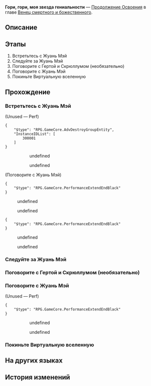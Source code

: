 {{Дополнить|Диалоги.}}
{{Миссия Инфобокс
|id              = 2001002
|Название        = 
|Изображение     = Миссия Освоения Гори, гори, моя звезда гениальности.png
|Тип             = Продолжение Освоения
|События         = 
|Глава           = Венец смертного и божественного
|Условия         = 
|Персонажи       = Герта; Жуань Мэй; Первопроходец; Скрюллум
|СтартЛокация    = Виртуальная вселенная
|Мир             = Космическая станция «Герта»
|Локации         = Виртуальная вселенная
|Предыдущая      = 
|Следующая       = 
|Награды         = Опыт Освоения*1 100; Звёздный нефрит*110; Путеводитель путешественника*12; Очищенный эфир*8; Утраченный кристалл*8; Snack Life (Profile Picture)*1 { text = «Жизнь вкусняшек» }; Кредиты*140 000
}}
'''Гори, гори, моя звезда гениальности''' — [[Продолжение Освоения]] в главе [[Венец смертного и божественного]].

==Описание==
{{Описание|<!--официальное описание из Перекрёстка судеб-->}}

==Этапы==
# Встретьтесь с Жуань Мэй
# Следуйте за Жуань Мэй
# Поговорите с Гертой и Скрюллумом (необязательно)
# Поговорите с Жуань Мэй
# Покиньте Виртуальную вселенную

==Прохождение==
{{Дополнить}}


===Встретьтесь с Жуань Мэй===
{{Описание миссии|локация=Виртуальная вселенная|Герта, Жуань Мэй и Скрюллум - небывалое собрание гениев! Такое происходит не каждый день!<br />Вам интересно, во что играют такие интересные люди...}}
{{Диалог Начало}}
;(Unused &mdash; Perf)
<pre>{
	"$type": "RPG.GameCore.AdvDestroyGroupEntity",
	"InstanceIDList": [
		300001
	]
}</pre>
:<!--Unknown TalkSentence: 200101902-->
:<!--Unknown TalkSentence: 200101903-->
:<!--Unknown TalkSentence: 200101904-->
:<!--Unknown TalkSentence: 200101905-->
::{{Диалог|Стрелка}} undefined
::<!--Unknown TalkSentence: 200101906-->
::<!--Unknown TalkSentence: 200101907-->
::<!--Unknown TalkSentence: 200101908-->
:::{{tx}}
::{{Диалог|Стрелка}} undefined
::<!--Unknown TalkSentence: 200101907-->
::<!--Unknown TalkSentence: 200101908-->
:::{{tx}}
:<!--Unknown TalkSentence: 200101907-->
:<!--Unknown TalkSentence: 200101908-->
::{{tx}}

;(Поговорите с Жуань Мэй)
<pre>{
	"$type": "RPG.GameCore.PerformanceExtendEndBlack"
}</pre>
<!--Unknown TalkSentence: 200102101-->
<!--Unknown TalkSentence: 200102102-->
:{{Диалог|Стрелка}} undefined
:<!--Unknown TalkSentence: 200102104-->
:<!--Unknown TalkSentence: 200102105-->
:<!--Unknown TalkSentence: 200102106-->
:<!--Unknown TalkSentence: 200102107-->
:<!--Unknown TalkSentence: 200102108-->
:<!--Unknown TalkSentence: 200102109-->
:<!--Unknown TalkSentence: 200102110-->
:{{Диалог|Стрелка}} undefined
:<!--Unknown TalkSentence: 200102106-->
:<!--Unknown TalkSentence: 200102107-->
:<!--Unknown TalkSentence: 200102108-->
:<!--Unknown TalkSentence: 200102109-->
:<!--Unknown TalkSentence: 200102110-->
<!--Unknown TalkSentence: 200102106-->
<!--Unknown TalkSentence: 200102107-->
<!--Unknown TalkSentence: 200102108-->
<!--Unknown TalkSentence: 200102109-->
<!--Unknown TalkSentence: 200102110-->
<pre>{
	"$type": "RPG.GameCore.PerformanceExtendEndBlack"
}</pre>
<!--Unknown TalkSentence: 200102001-->
<!--Unknown TalkSentence: 200102002-->
<!--Unknown TalkSentence: 200102003-->
:{{Диалог|Стрелка}} undefined
:<!--Unknown TalkSentence: 200102005-->
:<!--Unknown TalkSentence: 200102006-->
:<!--Unknown TalkSentence: 200102007-->
:<!--Unknown TalkSentence: 200102008-->
:{{Диалог|Стрелка}} undefined
<!--Unknown TalkSentence: 200102009-->
:{{tx}}
<!--Unknown TalkSentence: 200103615-->
{{Диалог Конец}}

===Следуйте за Жуань Мэй===
{{Описание миссии|локация=Виртуальная вселенная|Герта, Жуань Мэй и Скрюллум - небывалое собрание гениев! Такое происходит не каждый день!<br />Жуань Мэй подзывает вас к себе. Вы больше не слышите обрывки разговора гениев. Впрочем, теперь у вас есть дела поважнее.}}
{{Диалог Начало}}


{{Диалог Конец}}

===Поговорите с Гертой и Скрюллумом (необязательно)===
{{Описание миссии|локация=Виртуальная вселенная|Герта, Жуань Мэй и Скрюллум - небывалое собрание гениев! Такое происходит не каждый день!<br />Вам интересно, во что играют такие интересные люди...}}
{{Диалог Начало}}

{{Диалог Конец}}

===Поговорите с Жуань Мэй===
{{Описание миссии|локация=Виртуальная вселенная|Герта, Жуань Мэй и Скрюллум - небывалое собрание гениев! Такое происходит не каждый день!<br />Жуань Мэй подзывает вас к себе. Вы больше не слышите обрывки разговора гениев. Впрочем, теперь у вас есть дела поважнее.}}
{{Диалог Начало}}
;(Unused &mdash; Perf)
<pre>{
	"$type": "RPG.GameCore.PerformanceExtendEndBlack"
}</pre>
:<!--Unknown TalkSentence: 200102101-->
:<!--Unknown TalkSentence: 200102102-->
::{{Диалог|Стрелка}} undefined
::<!--Unknown TalkSentence: 200102104-->
::<!--Unknown TalkSentence: 200102105-->
::<!--Unknown TalkSentence: 200102106-->
::<!--Unknown TalkSentence: 200102107-->
::<!--Unknown TalkSentence: 200102108-->
::<!--Unknown TalkSentence: 200102109-->
::<!--Unknown TalkSentence: 200102110-->
::{{Диалог|Стрелка}} undefined
::<!--Unknown TalkSentence: 200102106-->
::<!--Unknown TalkSentence: 200102107-->
::<!--Unknown TalkSentence: 200102108-->
::<!--Unknown TalkSentence: 200102109-->
::<!--Unknown TalkSentence: 200102110-->
:<!--Unknown TalkSentence: 200102106-->
:<!--Unknown TalkSentence: 200102107-->
:<!--Unknown TalkSentence: 200102108-->
:<!--Unknown TalkSentence: 200102109-->
:<!--Unknown TalkSentence: 200102110-->
{{Диалог Конец}}

===Покиньте Виртуальную вселенную===
{{Диалог Начало}}

{{Диалог Конец}}

==На других языках==
{{На других языках
|en   = When the Stars of Ingenuity Shine
|zhs  = 天才群星闪耀时
|zht  = 天才群星閃耀時
|ja   = 天才の星の時間
|ko   = 천재의 뭇별이 빛날 때
|es   = Cuando brillan las estrellas del ingenio
|fr   = Alors que brillent les étoiles de l'ingéniosité
|ru   = Гори, гори, моя звезда гениальности
|th   = เมื่อหมู่ดาวแห่งอัจฉริยะเปล่งประกาย
|vi   = Khi Thiên Tài Tề Tựu Giữa Ngân Hà
|de   = Wenn die Sterne des Einfallsreichtums leuchten
|id   = Saat Bintang-Bintang Jenius Bersinar
|pt   = Quando as Estrelas da Engenhosidade Brilham
}}

==История изменений==
{{История изменений|2.7}}
